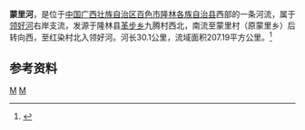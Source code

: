 {{Infobox River
  | river_name      = 蒙里河
  | image_name      =
  | image_size      = 
  | caption         = 
  | origin          = [[广西壮族自治区|广西壮族自治区]][[隆林各族自治县|隆林各族自治县]][[革步乡|革步乡]]九腾村
  | mouth           = 广西壮族自治区隆林各族自治县革步乡红染村[[领好河|领好河]]
  | basin_countries = {{PRC}}
  | length          = 30.1 km
  | elevation       = 
  | mouth_elevation = 
  | discharge       = 
  | watershed       = 207.19 km<sup>2</sup>
}}
'''蒙里河'''，是位于[[中国|中国]][[广西壮族自治区|广西壮族自治区]][[百色市|百色市]][[隆林各族自治县|隆林各族自治县]]西部的一条河流，属于[[领好河|领好河]]右岸支流，发源于隆林县[[革步乡|革步乡]]九腾村西北，南流至蒙里村（原蒙里乡）后转向西，至红染村北入领好河。河长30.1公里，流域面积207.19平方公里。<ref name="中国河湖大典">{{cite book zh |author=《[[中国河湖大典|中国河湖大典]]》编纂委员会 |title=《中国河湖大典·珠江卷》 |format=M |edition=1 |location=北京 |publisher=中国水利水电出版社 |date=2013年1月 |pages=39页 |id= ISBN 978-7-5170-0561-2}}</ref>
==参考资料==
{{reflist}}
[[Category:南盤江水系|M]]
[[Category:广西河流|M]]
